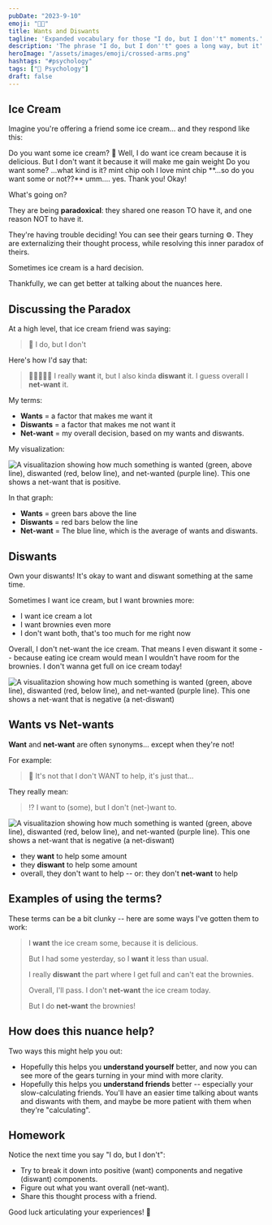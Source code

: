 ```yaml
---
pubDate: "2023-9-10"
emoji: "🙅🏻"
title: Wants and Diswants
tagline: 'Expanded vocabulary for those "I do, but I don''t" moments.'
description: 'The phrase "I do, but I don''t" goes a long way, but it''s hard to dig into the nuance around your desires without some richer vocabulary. These terms will help you understand yourself and others more deeply 🙏'
heroImage: "/assets/images/emoji/crossed-arms.png"
hashtags: "#psychology"
tags: ["🧠 Psychology"]
draft: false
---
```



## Ice Cream

Imagine you're offering a friend some ice cream... and they respond like this:

<PhoneVertical>
  <PersonB>Do you want some ice cream? 🍦</PersonB>
  <PersonA>Well, I do want ice cream because it is delicious.</PersonA>
  <PersonA>But I don't want it because it will make me gain weight</PersonA>
  <PersonB>Do you want some?</PersonB>
  <PersonA>...what kind is it?</PersonA>
  <PersonB>mint chip</PersonB>
  <PersonA>ooh I love mint chip</PersonA>
  <PersonB>**...so do you want some or not??**</PersonB>
  <PersonA>umm....</PersonA>
  <PersonA>yes. Thank you!</PersonA>
  <PersonB>Okay!</PersonB>
</PhoneVertical>

What's going on?

They are being **paradoxical**: they shared one reason TO have it, and one reason NOT to have it.

They're having trouble deciding! You can see their gears turning ⚙️. They are externalizing their thought process, while resolving this inner paradox of theirs.

Sometimes ice cream is a hard decision.

Thankfully, we can get better at talking about the nuances here.

## Discussing the Paradox

At a high level, that ice cream friend was saying:

> 🤔 I do, but I don't

Here's how I'd say that:

> 💚🙅🏻👍🏻 I really **want** it, but I also kinda **diswant** it. I guess overall I **net-want** it.

My terms:

- **Wants** = a factor that makes me want it
- **Diswants** = a factor that makes me not want it
- **Net-want** = my overall decision, based on my wants and diswants.

My visualization:

![A visualitazion showing how much something is wanted (green, above line), diswanted (red, below line), and net-wanted (purple line). This one shows a net-want that is positive.](/assets/Wants_Diswants@2x.png)

In that graph:

- **Wants** = green bars above the line
- **Diswants** = red bars below the line
- **Net-want** = The blue line, which is the average of wants and diswants.

## Diswants

Own your diswants! It's okay to want and diswant something at the same time.

Sometimes I want ice cream, but I want brownies more:

- I want ice cream a lot
- I want brownies even more
- I don't want both, that's too much for me right now

Overall, I don't net-want the ice cream. That means I even diswant it some -- because eating ice cream would mean I wouldn't have room for the brownies. I don't wanna get full on ice cream today!

![A visualitazion showing how much something is wanted (green, above line), diswanted (red, below line), and net-wanted (purple line). This one shows a net-want that is negative (a net-diswant)](/assets/Wants_Diswants_2@2x.png)

## Wants vs Net-wants

**Want** and **net-want** are often synonyms... except when they're not!

For example:

> 🤔 It's not that I don't WANT to help, it's just that...

They really mean:

> ⁉️ I want to (some), but I don't (net-)want to.

![A visualitazion showing how much something is wanted (green, above line), diswanted (red, below line), and net-wanted (purple line). This one shows a net-want that is negative (a net-diswant)](/assets/Wants_Diswants_2@2x.png)

- they **want** to help some amount
- they **diswant** to help some amount
- overall, they don't want to help -- or: they don't **net-want** to help

## Examples of using the terms?

These terms can be a bit clunky -- here are some ways I've gotten them to work:

> I **want** the ice cream some, because it is delicious.
>
> But I had some yesterday, so I **want** it less than usual.
>
> I really **diswant** the part where I get full and can't eat the brownies.
>
> Overall, I'll pass. I don't **net-want** the ice cream today.
>
> But I do **net-want** the brownies!

## How does this nuance help?

Two ways this might help you out:

- Hopefully this helps you **understand yourself** better, and now you can see more of the gears turning in your mind with more clarity.
- Hopefully this helps you **understand friends** better -- especially your slow-calculating friends. You'll have an easier time talking about wants and diswants with them, and maybe be more patient with them when they're "calculating".

## Homework

Notice the next time you say "I do, but I don't":

- Try to break it down into positive (want) components and negative (diswant) components.
- Figure out what you want overall (net-want).
- Share this thought process with a friend.

Good luck articulating your experiences! 🎉

